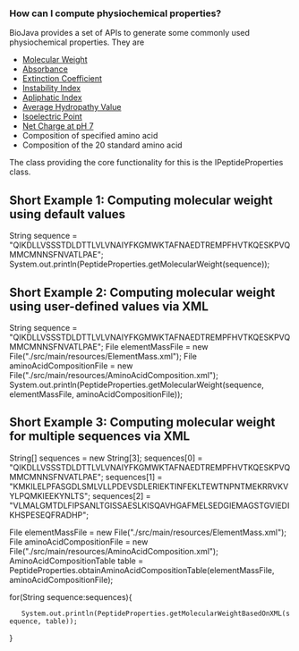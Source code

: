 === How can I compute physiochemical properties? ===

BioJava provides a set of APIs to generate some commonly used physiochemical properties. They are 
<ul>
   <li>[http://biojava.org/wiki/BioJava:CookBook:AAPROP:molecularweight Molecular Weight]</li>
   <li>[http://biojava.org/wiki/BioJava:CookBook:AAPROP:absorbanceandextinctioncoefficient Absorbance]</li>
   <li>[http://biojava.org/wiki/BioJava:CookBook:AAPROP:absorbanceandextinctioncoefficient Extinction Coefficient]</li>
   <li>[http://biojava.org/wiki/BioJava:CookBook:AAPROP:instabilityindex Instability Index]</li>
   <li>[http://biojava.org/wiki/BioJava:CookBook:AAPROP:apliphaticindex Apliphatic Index]</li>
   <li>[http://biojava.org/wiki/BioJava:CookBook:AAPROP:averagehydropathyvalue Average Hydropathy Value]</li>
   <li>[http://biojava.org/wiki/BioJava:CookBook:AAPROP:isoelectricpoint Isoelectric Point]</li>
   <li>[http://biojava.org/wiki/BioJava:CookBook:AAPROP:netcharge Net Charge at pH 7]</li>
   <li>Composition of specified amino acid</li>
   <li>Composition of the 20 standard amino acid</li>
</ul>

The class providing the core functionality for this is the IPeptideProperties class.

==Short Example 1: Computing molecular weight using default values ==

<java>
String sequence = "QIKDLLVSSSTDLDTTLVLVNAIYFKGMWKTAFNAEDTREMPFHVTKQESKPVQMMCMNNSFNVATLPAE";
System.out.println(PeptideProperties.getMolecularWeight(sequence));
</java>

==Short Example 2: Computing molecular weight using user-defined values via XML==

<java>
String sequence = "QIKDLLVSSSTDLDTTLVLVNAIYFKGMWKTAFNAEDTREMPFHVTKQESKPVQMMCMNNSFNVATLPAE";
File elementMassFile = new File("./src/main/resources/ElementMass.xml");
File aminoAcidCompositionFile = new File("./src/main/resources/AminoAcidComposition.xml");
System.out.println(PeptideProperties.getMolecularWeight(sequence, elementMassFile, aminoAcidCompositionFile));
</java>

==Short Example 3: Computing molecular weight for multiple sequences via XML==

<java>
String[] sequences = new String[3];
sequences[0] = "QIKDLLVSSSTDLDTTLVLVNAIYFKGMWKTAFNAEDTREMPFHVTKQESKPVQMMCMNNSFNVATLPAE";
sequences[1] = "KMKILELPFASGDLSMLVLLPDEVSDLERIEKTINFEKLTEWTNPNTMEKRRVKVYLPQMKIEEKYNLTS";
sequences[2] = "VLMALGMTDLFIPSANLTGISSAESLKISQAVHGAFMELSEDGIEMAGSTGVIEDIKHSPESEQFRADHP";

File elementMassFile = new File("./src/main/resources/ElementMass.xml");
File aminoAcidCompositionFile = new File("./src/main/resources/AminoAcidComposition.xml");
AminoAcidCompositionTable table = PeptideProperties.obtainAminoAcidCompositionTable(elementMassFile, aminoAcidCompositionFile);

for(String sequence:sequences){
    System.out.println(PeptideProperties.getMolecularWeightBasedOnXML(sequence, table));
}
</java>